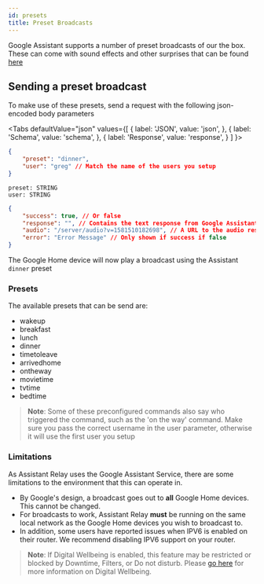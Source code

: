 ```yaml
---
id: presets
title: Preset Broadcasts
---
```



Google Assistant supports a number of preset broadcasts of our the box.  These can come with sound effects and other surprises that can be found [here](https://support.google.com/googlehome/answer/7531913?co=GENIE.Platform=Android&hl=en)
## Sending a preset broadcast

To make use of these presets, send a request with the following json-encoded body parameters

<Tabs
  defaultValue="json"
  values={[
    { label: 'JSON', value: 'json', },
    { label: 'Schema', value: 'schema', },
    { label: 'Response', value: 'response', }
  ]
}>
<TabItem value="json">

```json
{
	"preset": "dinner",
	"user": "greg" // Match the name of the users you setup
}
```

</TabItem>
<TabItem value="schema">

```
preset: STRING
user: STRING
```

</TabItem>
<TabItem value="response">

```json
{
	"success": true, // Or false
	"response": "", // Contains the text response from Google Assistant if applicable
	"audio": "/server/audio?v=1581510182698", // A URL to the audio response from Google Assistant
	"error": "Error Message" // Only shown if success if false
}
```

</TabItem>
</Tabs>

The Google Home device will now play a broadcast using the Assistant `dinner` preset

### Presets

The available presets that can be send are:

* wakeup
* breakfast
* lunch
* dinner
* timetoleave
* arrivedhome
* ontheway
* movietime
* tvtime
* bedtime

> **Note**: Some of these preconfigured commands also say who triggered the command, such as the 'on the way' command. Make sure you pass the correct username in the user parameter, otherwise it will use the first user you setup

### Limitations

As Assistant Relay uses the Google Assistant Service, there are some limitations to the environment that this can operate in.

* By Google's design, a broadcast goes out to **all** Google Home devices.  This cannot be changed.
* For broadcasts to work, Assistant Relay **must** be running on the same local network as the Google Home devices you wish to broadcast to.
* In addition, some users have reported issues when IPV6 is enabled on their router.  We recommend disabling IPV6 support on your router.

> **Note**: If Digital Wellbeing is enabled, this feature may be restricted or blocked by Downtime, Filters, or Do not disturb. Please [go here](https://support.google.com/googlehome/answer/9141219) for more information on Digital Wellbeing.

